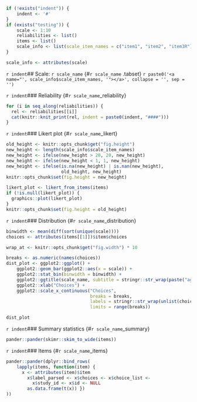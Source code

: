```r
if (!exists("indent")) {
	indent <- '#'
}
if (exists("testing")) {
	scale <- 1:10
	reliabilities <- list()
	items <- list()
	scale_info <- list(scale_item_names = c("item1", "item2", "item3R"))
}

scale_info <- attributes(scale)
```

`r indent`## Scale: `r scale_name` {#`r scale_name` .tabset}
`r paste0('<a name="', scale_info$scale_item_names, '"></a>', collapse = '', sep = '')`

`r indent`### Reliability {#`r scale_name`_reliability}
```r
for (i in seq_along(reliabilities)) {
  rel <- reliabilities[[i]]
  cat(knitr::knit_print(rel, indent = paste0(indent, "####")))
}
```

`r indent`### Likert plot {#`r scale_name`_likert}

```r
old_height <- knitr::opts_chunk$get("fig.height")
new_height <- length(scale_info$scale_item_names)
new_height <- ifelse(new_height > 20, 20, new_height)
new_height <- ifelse(new_height < 1, 1, new_height)
new_height <- ifelse(is.na(new_height) | is.nan(new_height), 
                     old_height, new_height)
knitr::opts_chunk$set(fig.height = new_height)
```
```r
likert_plot <- likert_from_items(items)
if (!is.null(likert_plot)) {
  graphics::plot(likert_plot)
}
knitr::opts_chunk$set(fig.height = old_height)
```


`r indent`### Distribution {#`r scale_name`_distribution}
```r
binwidth <- mean(diff(sort(unique(scale))))
choices <- attributes(items[[1]])$item$choices

wrap_at <- knitr::opts_chunk$get("fig.width") * 10
```
```r
breaks <- as.numeric(names(choices))
dist_plot <- ggplot2::ggplot() +
	ggplot2::geom_bar(ggplot2::aes(x = scale)) +
	ggplot2::stat_bin(binwidth = binwidth) + 
	ggplot2::ggtitle(scale_name, subtitle = stringr::str_wrap(paste("aggregated over", length(scale_info$scale_item_names), "items"), wrap_at)) + 
	ggplot2::xlab("Choices") + 
	ggplot2::scale_x_continuous("Choices", 
	                            breaks = breaks, 
	                            labels = stringr::str_wrap(unlist(choices), 15), 
	                            limits = range(breaks))

dist_plot
```

`r indent`### Summary statistics {#`r scale_name`_summary}
```r
pander::pander(skimr::skim_to_wide(items))
```

`r indent`### Items {#`r scale_name`_items}

```r
pander::pander(dplyr::bind_rows(
	lapply(items, function(item) { 
	  x <- attributes(item)$item
		x$label_parsed <- x$choices <- x$choice_list <- 
		  x$study_id <- x$id <- NULL
		as.data.frame(t(x)) })
))
```

